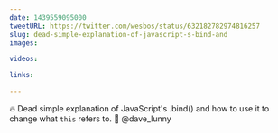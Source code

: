 ```yaml
---
date: 1439559095000
tweetURL: https://twitter.com/wesbos/status/632182782974816257
slug: dead-simple-explanation-of-javascript-s-bind-and
images:

videos:

links:

---
```

🔥 Dead simple explanation of JavaScript's .bind() and how to use it to change what `this` refers to. 👏 @dave_lunny
